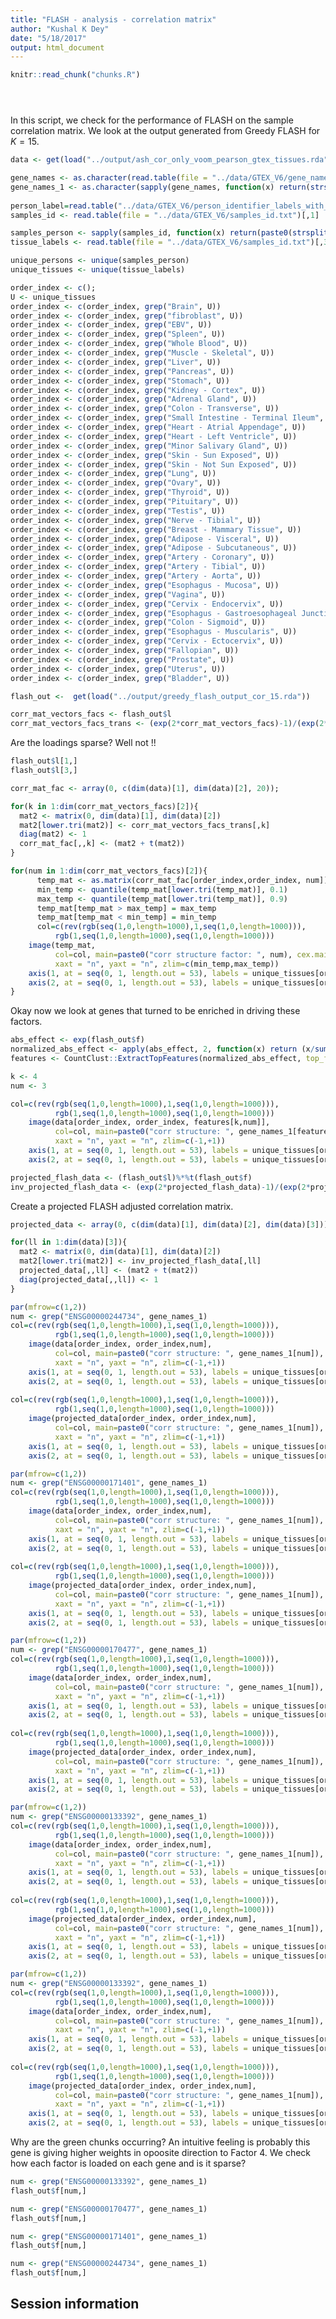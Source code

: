 ```yaml
---
title: "FLASH - analysis - correlation matrix"
author: "Kushal K Dey"
date: "5/18/2017"
output: html_document
---
```


<!-- The file analysis/chunks.R contains chunks that define default settings
shared across the workflowr files. -->
```r
knitr::read_chunk("chunks.R")
```

<!-- Update knitr chunk options -->
```r
```

<!-- Insert the date the file was last updated -->
```r
```

<!-- Insert the code version (Git commit SHA1) if Git repository exists and R
 package git2r is installed -->
```r
```

In this script, we check for the performance of FLASH on the sample correlation matrix. We look at the output generated from Greedy FLASH for $K=15$.

```r
data <- get(load("../output/ash_cor_only_voom_pearson_gtex_tissues.rda"))

gene_names <- as.character(read.table(file = "../data/GTEX_V6/gene_names_GTEX_V6.txt")[,1])
gene_names_1 <- as.character(sapply(gene_names, function(x) return(strsplit(x, "[.]")[[1]][1])))
 
person_label=read.table("../data/GTEX_V6/person_identifier_labels_with_numbers.txt");
samples_id <- read.table(file = "../data/GTEX_V6/samples_id.txt")[,1]

samples_person <- sapply(samples_id, function(x) return(paste0(strsplit(as.character(x), "-")[[1]][1:2], collapse ="-")))
tissue_labels <- read.table(file = "../data/GTEX_V6/samples_id.txt")[,3]

unique_persons <- unique(samples_person)
unique_tissues <- unique(tissue_labels)
```

```r
order_index <- c();
U <- unique_tissues
order_index <- c(order_index, grep("Brain", U))
order_index <- c(order_index, grep("fibroblast", U))
order_index <- c(order_index, grep("EBV", U))
order_index <- c(order_index, grep("Spleen", U))
order_index <- c(order_index, grep("Whole Blood", U))
order_index <- c(order_index, grep("Muscle - Skeletal", U))
order_index <- c(order_index, grep("Liver", U))
order_index <- c(order_index, grep("Pancreas", U))
order_index <- c(order_index, grep("Stomach", U))
order_index <- c(order_index, grep("Kidney - Cortex", U))
order_index <- c(order_index, grep("Adrenal Gland", U))
order_index <- c(order_index, grep("Colon - Transverse", U))
order_index <- c(order_index, grep("Small Intestine - Terminal Ileum", U))
order_index <- c(order_index, grep("Heart - Atrial Appendage", U))
order_index <- c(order_index, grep("Heart - Left Ventricle", U))
order_index <- c(order_index, grep("Minor Salivary Gland", U))
order_index <- c(order_index, grep("Skin - Sun Exposed", U))
order_index <- c(order_index, grep("Skin - Not Sun Exposed", U))
order_index <- c(order_index, grep("Lung", U))
order_index <- c(order_index, grep("Ovary", U))
order_index <- c(order_index, grep("Thyroid", U))
order_index <- c(order_index, grep("Pituitary", U))
order_index <- c(order_index, grep("Testis", U))
order_index <- c(order_index, grep("Nerve - Tibial", U))
order_index <- c(order_index, grep("Breast - Mammary Tissue", U))
order_index <- c(order_index, grep("Adipose - Visceral", U))
order_index <- c(order_index, grep("Adipose - Subcutaneous", U))
order_index <- c(order_index, grep("Artery - Coronary", U))
order_index <- c(order_index, grep("Artery - Tibial", U))
order_index <- c(order_index, grep("Artery - Aorta", U))
order_index <- c(order_index, grep("Esophagus - Mucosa", U))
order_index <- c(order_index, grep("Vagina", U))
order_index <- c(order_index, grep("Cervix - Endocervix", U))
order_index <- c(order_index, grep("Esophagus - Gastroesophageal Junction", U))
order_index <- c(order_index, grep("Colon - Sigmoid", U))
order_index <- c(order_index, grep("Esophagus - Muscularis", U))
order_index <- c(order_index, grep("Cervix - Ectocervix", U))
order_index <- c(order_index, grep("Fallopian", U))
order_index <- c(order_index, grep("Prostate", U))
order_index <- c(order_index, grep("Uterus", U))
order_index <- c(order_index, grep("Bladder", U))
```


```r
flash_out <-  get(load("../output/greedy_flash_output_cor_15.rda"))

corr_mat_vectors_facs <- flash_out$l
corr_mat_vectors_facs_trans <- (exp(2*corr_mat_vectors_facs)-1)/(exp(2*corr_mat_vectors_facs)+1)
```

Are the loadings sparse? Well not !!

```r
flash_out$l[1,]
flash_out$l[3,]
```

```r
corr_mat_fac <- array(0, c(dim(data)[1], dim(data)[2], 20));

for(k in 1:dim(corr_mat_vectors_facs)[2]){
  mat2 <- matrix(0, dim(data)[1], dim(data)[2])
  mat2[lower.tri(mat2)] <- corr_mat_vectors_facs_trans[,k]
  diag(mat2) <- 1
  corr_mat_fac[,,k] <- (mat2 + t(mat2))
}

for(num in 1:dim(corr_mat_vectors_facs)[2]){
      temp_mat <- as.matrix(corr_mat_fac[order_index,order_index, num])
      min_temp <- quantile(temp_mat[lower.tri(temp_mat)], 0.1)
      max_temp <- quantile(temp_mat[lower.tri(temp_mat)], 0.9)
      temp_mat[temp_mat > max_temp] = max_temp
      temp_mat[temp_mat < min_temp] = min_temp
      col=c(rev(rgb(seq(1,0,length=1000),1,seq(1,0,length=1000))),
          rgb(1,seq(1,0,length=1000),seq(1,0,length=1000)))
    image(temp_mat,
          col=col, main=paste0("corr structure factor: ", num), cex.main=2,
          xaxt = "n", yaxt = "n", zlim=c(min_temp,max_temp))
    axis(1, at = seq(0, 1, length.out = 53), labels = unique_tissues[order_index], las=2, cex.axis = 0.5)
    axis(2, at = seq(0, 1, length.out = 53), labels = unique_tissues[order_index], las=2, cex.axis = 0.5)
}

```

Okay now we look at genes that turned to be enriched in driving these factors.

```r
abs_effect <- exp(flash_out$f)
normalized_abs_effect <- apply(abs_effect, 2, function(x) return (x/sum(x)))
features <- CountClust::ExtractTopFeatures(normalized_abs_effect, top_features = 10, method = "poisson", options = "min")

```

```r
k <- 4
num <- 3

col=c(rev(rgb(seq(1,0,length=1000),1,seq(1,0,length=1000))),
          rgb(1,seq(1,0,length=1000),seq(1,0,length=1000)))
    image(data[order_index, order_index, features[k,num]],
          col=col, main=paste0("corr structure: ", gene_names_1[features[k,num]]), cex.main=2,
          xaxt = "n", yaxt = "n", zlim=c(-1,+1))
    axis(1, at = seq(0, 1, length.out = 53), labels = unique_tissues[order_index], las=2, cex.axis = 0.5)
    axis(2, at = seq(0, 1, length.out = 53), labels = unique_tissues[order_index], las=2, cex.axis = 0.5)
```

```r
projected_flash_data <- (flash_out$l)%*%t(flash_out$f)
inv_projected_flash_data <- (exp(2*projected_flash_data)-1)/(exp(2*projected_flash_data)+1)
```

Create a projected FLASH adjusted correlation matrix.

```r
projected_data <- array(0, c(dim(data)[1], dim(data)[2], dim(data)[3]));

for(ll in 1:dim(data)[3]){
  mat2 <- matrix(0, dim(data)[1], dim(data)[2])
  mat2[lower.tri(mat2)] <- inv_projected_flash_data[,ll]
  projected_data[,,ll] <- (mat2 + t(mat2))
  diag(projected_data[,,ll]) <- 1
}

```


```r
par(mfrow=c(1,2))
num <- grep("ENSG00000244734", gene_names_1)
col=c(rev(rgb(seq(1,0,length=1000),1,seq(1,0,length=1000))),
          rgb(1,seq(1,0,length=1000),seq(1,0,length=1000)))
    image(data[order_index, order_index,num],
          col=col, main=paste0("corr structure: ", gene_names_1[num]), cex.main=0.7,
          xaxt = "n", yaxt = "n", zlim=c(-1,+1))
    axis(1, at = seq(0, 1, length.out = 53), labels = unique_tissues[order_index], las=2, cex.axis = 0.5)
    axis(2, at = seq(0, 1, length.out = 53), labels = unique_tissues[order_index], las=2, cex.axis = 0.5)
    
col=c(rev(rgb(seq(1,0,length=1000),1,seq(1,0,length=1000))),
          rgb(1,seq(1,0,length=1000),seq(1,0,length=1000)))
    image(projected_data[order_index, order_index,num],
          col=col, main=paste0("corr structure: ", gene_names_1[num]), cex.main=0.7,
          xaxt = "n", yaxt = "n", zlim=c(-1,+1))
    axis(1, at = seq(0, 1, length.out = 53), labels = unique_tissues[order_index], las=2, cex.axis = 0.5)
    axis(2, at = seq(0, 1, length.out = 53), labels = unique_tissues[order_index], las=2, cex.axis = 0.5)
```



```r
par(mfrow=c(1,2))
num <- grep("ENSG00000171401", gene_names_1)
col=c(rev(rgb(seq(1,0,length=1000),1,seq(1,0,length=1000))),
          rgb(1,seq(1,0,length=1000),seq(1,0,length=1000)))
    image(data[order_index, order_index,num],
          col=col, main=paste0("corr structure: ", gene_names_1[num]), cex.main=0.7,
          xaxt = "n", yaxt = "n", zlim=c(-1,+1))
    axis(1, at = seq(0, 1, length.out = 53), labels = unique_tissues[order_index], las=2, cex.axis = 0.5)
    axis(2, at = seq(0, 1, length.out = 53), labels = unique_tissues[order_index], las=2, cex.axis = 0.5)
    
col=c(rev(rgb(seq(1,0,length=1000),1,seq(1,0,length=1000))),
          rgb(1,seq(1,0,length=1000),seq(1,0,length=1000)))
    image(projected_data[order_index, order_index,num],
          col=col, main=paste0("corr structure: ", gene_names_1[num]), cex.main=0.7,
          xaxt = "n", yaxt = "n", zlim=c(-1,+1))
    axis(1, at = seq(0, 1, length.out = 53), labels = unique_tissues[order_index], las=2, cex.axis = 0.5)
    axis(2, at = seq(0, 1, length.out = 53), labels = unique_tissues[order_index], las=2, cex.axis = 0.5)
```

```r
par(mfrow=c(1,2))
num <- grep("ENSG00000170477", gene_names_1)
col=c(rev(rgb(seq(1,0,length=1000),1,seq(1,0,length=1000))),
          rgb(1,seq(1,0,length=1000),seq(1,0,length=1000)))
    image(data[order_index, order_index,num],
          col=col, main=paste0("corr structure: ", gene_names_1[num]), cex.main=0.7,
          xaxt = "n", yaxt = "n", zlim=c(-1,+1))
    axis(1, at = seq(0, 1, length.out = 53), labels = unique_tissues[order_index], las=2, cex.axis = 0.5)
    axis(2, at = seq(0, 1, length.out = 53), labels = unique_tissues[order_index], las=2, cex.axis = 0.5)
    
col=c(rev(rgb(seq(1,0,length=1000),1,seq(1,0,length=1000))),
          rgb(1,seq(1,0,length=1000),seq(1,0,length=1000)))
    image(projected_data[order_index, order_index,num],
          col=col, main=paste0("corr structure: ", gene_names_1[num]), cex.main=0.7,
          xaxt = "n", yaxt = "n", zlim=c(-1,+1))
    axis(1, at = seq(0, 1, length.out = 53), labels = unique_tissues[order_index], las=2, cex.axis = 0.5)
    axis(2, at = seq(0, 1, length.out = 53), labels = unique_tissues[order_index], las=2, cex.axis = 0.5)
```

```r
par(mfrow=c(1,2))
num <- grep("ENSG00000133392", gene_names_1)
col=c(rev(rgb(seq(1,0,length=1000),1,seq(1,0,length=1000))),
          rgb(1,seq(1,0,length=1000),seq(1,0,length=1000)))
    image(data[order_index, order_index,num],
          col=col, main=paste0("corr structure: ", gene_names_1[num]), cex.main=0.7,
          xaxt = "n", yaxt = "n", zlim=c(-1,+1))
    axis(1, at = seq(0, 1, length.out = 53), labels = unique_tissues[order_index], las=2, cex.axis = 0.5)
    axis(2, at = seq(0, 1, length.out = 53), labels = unique_tissues[order_index], las=2, cex.axis = 0.5)
    
col=c(rev(rgb(seq(1,0,length=1000),1,seq(1,0,length=1000))),
          rgb(1,seq(1,0,length=1000),seq(1,0,length=1000)))
    image(projected_data[order_index, order_index,num],
          col=col, main=paste0("corr structure: ", gene_names_1[num]), cex.main=0.7,
          xaxt = "n", yaxt = "n", zlim=c(-1,+1))
    axis(1, at = seq(0, 1, length.out = 53), labels = unique_tissues[order_index], las=2, cex.axis = 0.5)
    axis(2, at = seq(0, 1, length.out = 53), labels = unique_tissues[order_index], las=2, cex.axis = 0.5)
```

```r
par(mfrow=c(1,2))
num <- grep("ENSG00000133392", gene_names_1)
col=c(rev(rgb(seq(1,0,length=1000),1,seq(1,0,length=1000))),
          rgb(1,seq(1,0,length=1000),seq(1,0,length=1000)))
    image(data[order_index, order_index,num],
          col=col, main=paste0("corr structure: ", gene_names_1[num]), cex.main=0.7,
          xaxt = "n", yaxt = "n", zlim=c(-1,+1))
    axis(1, at = seq(0, 1, length.out = 53), labels = unique_tissues[order_index], las=2, cex.axis = 0.5)
    axis(2, at = seq(0, 1, length.out = 53), labels = unique_tissues[order_index], las=2, cex.axis = 0.5)
    
col=c(rev(rgb(seq(1,0,length=1000),1,seq(1,0,length=1000))),
          rgb(1,seq(1,0,length=1000),seq(1,0,length=1000)))
    image(projected_data[order_index, order_index,num],
          col=col, main=paste0("corr structure: ", gene_names_1[num]), cex.main=0.7,
          xaxt = "n", yaxt = "n", zlim=c(-1,+1))
    axis(1, at = seq(0, 1, length.out = 53), labels = unique_tissues[order_index], las=2, cex.axis = 0.5)
    axis(2, at = seq(0, 1, length.out = 53), labels = unique_tissues[order_index], las=2, cex.axis = 0.5)
```

Why are the green chunks occurring? An intuitive feeling is probably this gene is giving
higher weights in opoosite direction to Factor 4. We check how each factor is loaded on each gene and is it sparse? 

```r
num <- grep("ENSG00000133392", gene_names_1)
flash_out$f[num,]
```

```r
num <- grep("ENSG00000170477", gene_names_1)
flash_out$f[num,]
```


```r
num <- grep("ENSG00000171401", gene_names_1)
flash_out$f[num,]
```
```r
num <- grep("ENSG00000244734", gene_names_1)
flash_out$f[num,]
```


## Session information

<!-- Insert the session information into the document -->
```r
```
